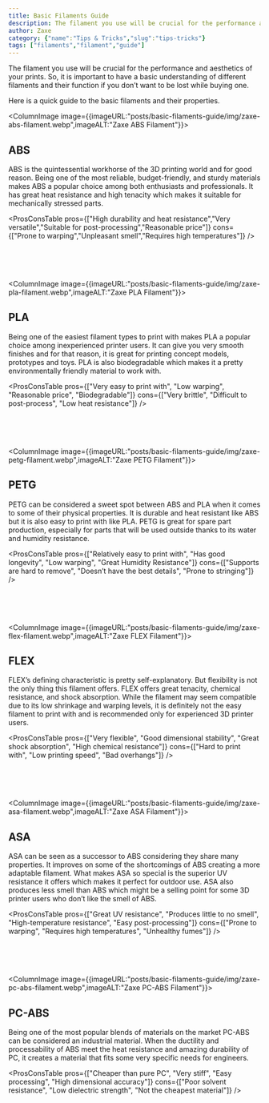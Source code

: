 ```yaml
---
title: Basic Filaments Guide
description: The filament you use will be crucial for the performance and aesthetics of your prints. So, it is important to have a basic understanding of different filaments.
author: Zaxe
category: {"name":"Tips & Tricks","slug":"tips-tricks"}
tags: ["filaments","filament","guide"]
---
```


The filament you use will be crucial for the performance and aesthetics of your prints. So, it is important to have a basic understanding of different filaments and their function if you don’t want to be lost while buying one.

Here is a quick guide to the basic filaments and their properties.

<ColumnImage image={{imageURL:"posts/basic-filaments-guide/img/zaxe-abs-filament.webp",imageALT:"Zaxe ABS Filament"}}>
## ABS

ABS is the quintessential workhorse of the 3D printing world and for good reason. Being one of the most reliable, budget-friendly, and sturdy materials makes ABS a popular choice among both enthusiasts and professionals. It has great heat resistance and high tenacity which makes it suitable for mechanically stressed parts.

<ProsConsTable
pros={["High durability and heat resistance","Very versatile","Suitable for post-processing","Reasonable price"]}
cons={["Prone to warping","Unpleasant smell","Requires high temperatures"]}
/>
</ColumnImage>

<br/>
<br/>
<br/>

<ColumnImage image={{imageURL:"posts/basic-filaments-guide/img/zaxe-pla-filament.webp",imageALT:"Zaxe PLA Filament"}}>
## PLA

Being one of the easiest filament types to print with makes PLA a popular choice among inexperienced printer users. It can give you very smooth finishes and for that reason, it is great for printing concept models, prototypes and toys. PLA is also biodegradable which makes it a pretty environmentally friendly material to work with.

<ProsConsTable
pros={["Very easy to print with", "Low warping", "Reasonable price", "Biodegradable"]}
cons={["Very brittle", "Difficult to post-process", "Low heat resistance"]}
/>
</ColumnImage>

<br/>
<br/>
<br/>

<ColumnImage image={{imageURL:"posts/basic-filaments-guide/img/zaxe-petg-filament.webp",imageALT:"Zaxe PETG Filament"}}>
## PETG

PETG can be considered a sweet spot between ABS and PLA when it comes to some of their physical properties. It is durable and heat resistant like ABS but it is also easy to print with like PLA. PETG is great for spare part production, especially for parts that will be used outside thanks to its water and humidity resistance.

<ProsConsTable
pros={["Relatively easy to print with", "Has good longevity", "Low warping", "Great Humidity Resistance"]}
cons={["Supports are hard to remove", "Doesn’t have the best details", "Prone to stringing"]}
/>
</ColumnImage>

<br/>
<br/>
<br/>

<ColumnImage image={{imageURL:"posts/basic-filaments-guide/img/zaxe-flex-filament.webp",imageALT:"Zaxe FLEX Filament"}}>
## FLEX

FLEX’s defining characteristic is pretty self-explanatory. But flexibility is not the only thing this filament offers. FLEX offers great tenacity, chemical resistance, and shock absorption. While the filament may seem compatible due to its low shrinkage and warping levels, it is definitely not the easy filament to print with and is recommended only for experienced 3D printer users.

<ProsConsTable
pros={["Very flexible", "Good dimensional stability", "Great shock absorption", "High chemical resistance"]}
cons={["Hard to print with", "Low printing speed", "Bad overhangs"]}
/>
</ColumnImage>

<br/>
<br/>
<br/>

<ColumnImage image={{imageURL:"posts/basic-filaments-guide/img/zaxe-asa-filament.webp",imageALT:"Zaxe ASA Filament"}}>
## ASA

ASA can be seen as a successor to ABS considering they share many properties. It improves on some of the shortcomings of ABS creating a more adaptable filament. What makes ASA so special is the superior UV resistance it offers which makes it perfect for outdoor use. ASA also produces less smell than ABS which might be a selling point for some 3D printer users who don’t like the smell of ABS.

<ProsConsTable
pros={["Great UV resistance", "Produces little to no smell", "High-temperature resistance", "Easy post-processing"]}
cons={["Prone to warping", "Requires high temperatures", "Unhealthy fumes"]}
/>
</ColumnImage>

<br/>
<br/>
<br/>

<ColumnImage image={{imageURL:"posts/basic-filaments-guide/img/zaxe-pc-abs-filament.webp",imageALT:"Zaxe PC-ABS Filament"}}>
## PC-ABS

Being one of the most popular blends of materials on the market PC-ABS can be considered an industrial material. When the ductility and processability of ABS meet the heat resistance and amazing durability of PC, it creates a material that fits some very specific needs for engineers.

<ProsConsTable
pros={["Cheaper than pure PC", "Very stiff", "Easy processing", "High dimensional accuracy"]}
cons={["Poor solvent resistance", "Low dielectric strength", "Not the cheapest material"]}
/>
</ColumnImage>
